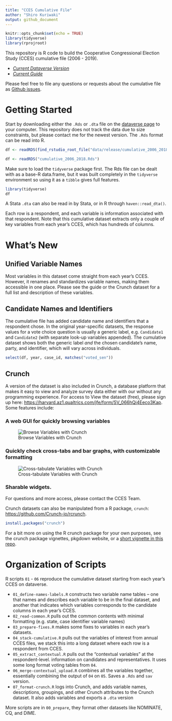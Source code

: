 ```yaml
---
title: "CCES Cumulative File"
author: "Shiro Kuriwaki"
output: github_document
---
```


```r
knitr::opts_chunk$set(echo = TRUE)
library(tidyverse)
library(rprojroot)
```

This repository is R code to build the Cooperative Congressional Election Study (CCES) cumulative file (2006 - 2019). 



* [*Current Dataverse Version*](https://dataverse.harvard.edu/dataset.xhtml?persistentId=doi:10.7910/DVN/II2DB6)
* [*Current Guide*]( 
https://github.com/kuriwaki/cces_cumulative/blob/master/guide/guide_cumulative_2006_2019.pdf)

Please feel free to file any questions or requests about the cumulative file as [Github issues](https://github.com/kuriwaki/cces_cumulative/issues). 



# Getting Started 

Start by downloading either the `.Rds` or `.dta` file on the [dataverse page](https://dataverse.harvard.edu/dataset.xhtml?persistentId=doi:10.7910/DVN/II2DB6) to your computer. This repository does not track the data due to size constraints, but please contact  me  for the newest version. The `.Rds` format can be read into R. 

```r
df <- readRDS(find_rstudio_root_file("data/release/cumulative_2006_2018.Rds"))
```

```r
df <- readRDS("cumulative_2006_2018.Rds")
```

Make sure to load the `tidyverse` package first. The Rds file can be dealt with as a base-R data.frame, but it was built completely in the `tidyverse` environment so using it as a `tibble` gives full features. 

```r
library(tidyverse)
df
```

A Stata `.dta` can also be read in by Stata, or in R through `haven::read_dta()`. 

Each row is a respondent, and each variable is information associated with that respondent. Note that this cumulative dataset extracts only a couple of key variables from each year's CCES, which has hundreds of columns. 



# What's New

## Unified Variable Names

Most variables in this dataset come straight from each year's CCES. However, it renames and standardizes variable names, making them accessible in one place. Please see the guide or the Crunch dataset for a full list and description of these variables. 


## Candidate Names and Identifiers
The cumulative file has added candidate name and identifiers that a respondent chose. In the original year-specific datasets, the response values for a vote choice question is usually a generic label, e.g. `Candidate1` and `Candidate2` (with separate look-up variables appended). The cumulative dataset shows both the generic label _and_ the chosen candidate's name, party, and identifier, which will vary across individuals. 

```r
select(df, year, case_id, matches("voted_sen"))
```



## Crunch

A version of the dataset is also included in Crunch, a database platform that makes it easy to view and analyze survey data either with our without any programming experience.  For access to View the dataset (free), please sign up here: <https://harvard.az1.qualtrics.com/jfe/form/SV_066hQi4Eeco3Kap>. Some features include:


### A web GUI for quickly browsing variables

![Browse Variables with Crunch](guide/01_crunch_browse.gif)

### Quickly check cross-tabs and bar graphs, with customizable formatting

![Cross-tabulate Variables with Crunch](guide/02_crunch_tab.gif)

### Sharable widgets.  


For questions and more access, please contact the CCES Team.

Crunch datasets can also be manipulated from a R package, `crunch`: <https://github.com/Crunch-io/rcrunch>. 

```r
install.packages("crunch")
```


For a bit more on using the R crunch package for your own purposes, see the crunch package vignettes, pkgdown website, or a [short vignette in this repo](https://github.com/kuriwaki/cces_cumulative/blob/master/guide/vignette_crunch.md). 



# Organization of Scripts

R scripts `01` - `06` reproduce the cumulative dataset starting from each year's CCES on dataverse. 

- `01_define-names-labels.R` constructs two variable name tables -- one that names and describes each variable to be in the final dataset, and another that indicates which variables corresponds to the candidate columns in each year's CCES.
- `02_read-common.R` pulls out the common contents with minimal formatting (e.g. state, case identifier variable names)
- `03_prepare-fixes.R` makes some fixes to variables in each year's datasets.
- `04_stack-cumulative.R` pulls out the variables of interest from annual CCES files, we stack this into a long dataset where each row is a respondent from CCES.
- `05_extract_contextual.R` pulls out the "contextual variables" at the respondent-level. information on candidates and representatives. It uses some long format voting tables from `04`.
- `06_merge-contextual_upload.R` combines all the variables together, essentially combining the output of `04` on `05`. Saves a `.Rds` and `sav` version. 
- `07_format-crunch.R` logs into Crunch, and adds variable names, descriptions, groupings, and other Crunch attributes to the Crunch dataset. It also adds variables and exports a `.dta` version

More scripts  are in `00_prepare`, they format other datasets like NOMINATE, CQ, and DIME. 
